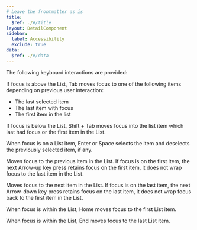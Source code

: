 ```yaml
---
# Leave the frontmatter as is
title:
  $ref: ./#/title
layout: DetailComponent
sidebar:
  label: Accessibility
  exclude: true
data:
  $ref: ./#/data
---
```


The following keyboard interactions are provided:

<KeyboardControls>
<KeyboardControl keyOrCombos="Tab">

If focus is above the List, Tab moves focus to one of the following items depending on previous user interaction:

- The last selected item
- The last item with focus
- The first item in the list

</KeyboardControl>
<KeyboardControl keyOrCombos="Shift + Tab">

If focus is below the List, Shift + Tab moves focus into the list item which last had focus or the first item in the List.

</KeyboardControl>
<KeyboardControl keyOrCombos="Space / Enter">

When focus is on a List item, Enter or Space selects the item and deselects the previously selected item, if any.

</KeyboardControl>
<KeyboardControl keyOrCombos="↑">

Moves focus to the previous item in the List. If focus is on the first item, the next Arrow-up key press retains focus on the first item, it does not wrap focus to the last item in the List.

</KeyboardControl>
<KeyboardControl keyOrCombos="↓">

Moves focus to the next item in the List. If focus is on the last item, the next Arrow-down key press retains focus on the last item, it does not wrap focus back to the first item in the List.

</KeyboardControl>
<KeyboardControl keyOrCombos="Home">

When focus is within the List, Home moves focus to the first List item.

</KeyboardControl>
<KeyboardControl keyOrCombos="End">

When focus is within the List, End moves focus to the last List item.

</KeyboardControl>
</KeyboardControls>
